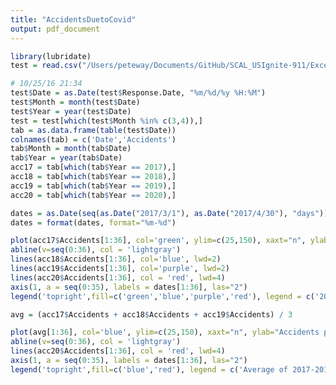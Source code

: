 ```yaml
---
title: "AccidentsDuetoCovid"
output: pdf_document
---
```


```r
library(lubridate)
test = read.csv("/Users/peteway/Documents/GitHub/SCAL_USIgnite-911/Excel & CSV Sheets/Grid Hex Layout/Accidents/RawAccidentData_Test.csv")
```

```r
# 10/25/16 21:34
test$Date = as.Date(test$Response.Date, "%m/%d/%y %H:%M")
test$Month = month(test$Date)
test$Year = year(test$Date)
test = test[which(test$Month %in% c(3,4)),]
tab = as.data.frame(table(test$Date))
colnames(tab) = c('Date','Accidents')
tab$Month = month(tab$Date)
tab$Year = year(tab$Date)
acc17 = tab[which(tab$Year == 2017),]
acc18 = tab[which(tab$Year == 2018),]
acc19 = tab[which(tab$Year == 2019),]
acc20 = tab[which(tab$Year == 2020),]

dates = as.Date(seq(as.Date("2017/3/1"), as.Date("2017/4/30"), "days"))
dates = format(dates, format="%m-%d")

plot(acc17$Accidents[1:36], col='green', ylim=c(25,150), xaxt="n", ylab="Accidents per Day", xlab="Date", lwd=2, type="l")
abline(v=seq(0:36), col = 'lightgray')
lines(acc18$Accidents[1:36], col='blue', lwd=2)
lines(acc19$Accidents[1:36], col='purple', lwd=2)
lines(acc20$Accidents[1:36], col = 'red', lwd=4)
axis(1, a = seq(0:35), labels = dates[1:36], las="2")
legend('topright',fill=c('green','blue','purple','red'), legend = c('2017','2018','2019','2020'))

avg = (acc17$Accidents + acc18$Accidents + acc19$Accidents) / 3

plot(avg[1:36], col='blue', ylim=c(25,150), xaxt="n", ylab="Accidents per Day", xlab="Date", lwd=2, type="l")
abline(v=seq(0:36), col = 'lightgray')
lines(acc20$Accidents[1:36], col = 'red', lwd=4)
axis(1, a = seq(0:35), labels = dates[1:36], las="2")
legend('topright',fill=c('blue','red'), legend = c('Average of 2017-2019','2020'))
```

